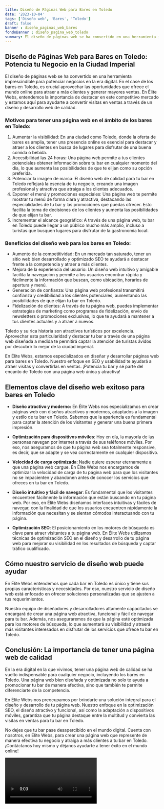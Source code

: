 ```yaml
---
title: Diseño de Páginas Web para Bares en Toledo
date: '2023-10-04'
tags: ['Diseño web', 'Bares', 'Toledo']
draft: false
banner : diseño_paginas_web_bares
fondoBanner : diseño_pagina_web_toledo
summary: El diseño de páginas web se ha convertido en una herramienta imprescindible para potenciar negocios en la era digital. En el case de los bares en Toledo, es crucial aprovechar las oportunidades que ofrece el mundo online para atraer a más clientes y generar mayores ventas. En Élite Webs, entendemos la importancia de destacar en este competitivo mercado y estamos aquí para ayudarte a convertir visitas en ventas a través de un diseño y desarrollo web de calidad.
---
```


## Diseño de Páginas Web para Bares en Toledo: Potencia tu Negocio en la Ciudad Imperial

El diseño de páginas web se ha convertido en una herramienta imprescindible para potenciar negocios en la era digital. En el case de los bares en Toledo, es crucial aprovechar las oportunidades que ofrece el mundo online para atraer a más clientes y generar mayores ventas. En Élite Webs, entendemos la importancia de destacar en este competitivo mercado y estamos aquí para ayudarte a convertir visitas en ventas a través de un diseño y desarrollo web de calidad.

### Motivos para tener una página web en el ámbito de los bares en Toledo:

1. Aumentar la visibilidad: En una ciudad como Toledo, donde la oferta de bares es amplia, tener una presencia online es esencial para destacar y atraer a los clientes en busca de lugares para disfrutar de una buena comida o bebida.
2. Accesibilidad las 24 horas: Una página web permite a tus clientes potenciales obtener información sobre tu bar en cualquier momento del día, lo que aumenta las posibilidades de que te elijan como su opción preferida.
3. Potenciar la imagen de marca: El diseño web de calidad para tu bar en Toledo reflejará la esencia de tu negocio, creando una imagen profesional y atractiva que atraiga a los clientes adecuados.
4. Exponer el menú y promociones especiales: Una página web te permite mostrar tu menú de forma clara y atractiva, destacando las especialidades de tu bar y las promociones que puedas ofrecer. Esto facilita la toma de decisiones de los clientes y aumenta las posibilidades de que elijan tu bar.
5. Incrementar el alcance geográfico: A través de una página web, tu bar en Toledo puede llegar a un público mucho más amplio, incluso a turistas que busquen lugares para disfrutar de la gastronomía local.

### Beneficios del diseño web para los bares en Toledo:

- Aumento de la competitividad: En un mercado tan saturado, tener un sitio web bien desarrollado y optimizado SEO te ayudará a destacar frente a la competencia y atraer a más clientes.
- Mejora de la experiencia del usuario: Un diseño web intuitivo y amigable facilita la navegación y permite a los usuarios encontrar rápida y fácilmente la información que buscan, como ubicación, horarios de apertura y menú.
- Generación de confianza: Una página web profesional transmitirá confianza y credibilidad a los clientes potenciales, aumentando las posibilidades de que elijan tu bar en Toledo.
- Fidelización de clientes: A través de tu página web, puedes implementar estrategias de marketing como programas de fidelización, envío de newsletters o promociones exclusivas, lo que te ayudará a mantener a tus clientes actuales y a atraer a nuevos.

Toledo y su rica historia son atractivos turísticos por excelencia. Aprovechar esta particularidad y destacar tu bar a través de una página web diseñada a medida te permitirá captar la atención de turistas ávidos por descubrir lo mejor de la ciudad imperial.

En Élite Webs, estamos especializados en diseñar y desarrollar páginas web para bares en Toledo. Nuestro enfoque en SEO y usabilidad te ayudará a atraer visitas y convertirlas en ventas. ¡Potencia tu bar y sé parte del encanto de Toledo con una página web única y atractiva!

<GifSeo />

<Cta />

## Elementos clave del diseño web exitoso para bares en Toledo

- **Diseño atractivo y moderno:** En Élite Webs nos especializamos en crear páginas web con diseños atractivos y modernos, adaptados a la imagen y estilo de tu bar en Toledo. Sabemos que la apariencia es fundamental para captar la atención de los visitantes y generar una buena primera impresión.

- **Optimización para dispositivos móviles**: Hoy en día, la mayoría de las personas navegan por internet a través de sus teléfonos móviles. Por eso, nos aseguramos de que tu página web sea totalmente responsive, es decir, que se adapte y se vea correctamente en cualquier dispositivo.

- **Velocidad de carga optimizada**: Nadie quiere esperar eternamente a que una página web cargue. En Élite Webs nos encargamos de optimizar la velocidad de carga de tu página web para que los visitantes no se impacienten y abandonen antes de conocer los servicios que ofreces en tu bar en Toledo.

- **Diseño intuitivo y fácil de navegar**: Es fundamental que los visitantes encuentren fácilmente la información que están buscando en tu página web. Por eso, en Élite Webs diseñamos interfaces intuitivas y fáciles de navegar, con la finalidad de que los usuarios encuentren rápidamente la información que necesitan y se sientan cómodos interactuando con tu página.

- **Optimización SEO**: El posicionamiento en los motores de búsqueda es clave para atraer visitantes a tu página web. En Élite Webs utilizamos técnicas de optimización SEO en el diseño y desarrollo de tu página web para mejorar su visibilidad en los resultados de búsqueda y captar tráfico cualificado.

## Cómo nuestro servicio de diseño web puede ayudar

En Élite Webs entendemos que cada bar en Toledo es único y tiene sus propias características y necesidades. Por eso, nuestro servicio de diseño web está enfocado en ofrecer soluciones personalizadas que se ajusten a tus requerimientos.

Nuestro equipo de diseñadores y desarrolladores altamente capacitados se encargará de crear una página web atractiva, funcional y fácil de navegar para tu bar. Además, nos aseguraremos de que la página esté optimizada para los motores de búsqueda, lo que aumentará su visibilidad y atraerá más visitantes interesados en disfrutar de los servicios que ofrece tu bar en Toledo.

## Conclusión: La importancia de tener una página web de calidad

En la era digital en la que vivimos, tener una página web de calidad se ha vuelto indispensable para cualquier negocio, incluyendo los bares en Toledo. Una página web bien diseñada y optimizada no solo te ayuda a promocionar tu bar de manera efectiva, sino que también te permite diferenciarte de la competencia.

En Élite Webs nos preocupamos por brindarte una solución integral para el diseño y desarrollo de tu página web. Nuestro enfoque en la optimización SEO, el diseño atractivo y funcional, así como la adaptación a dispositivos móviles, garantiza que tu página destaque entre la multitud y convierta las visitas en ventas para tu bar en Toledo.

No dejes que tu bar pase desapercibido en el mundo digital. Cuenta con nosotros, en Élite Webs, para crear una página web que represente de manera efectiva tu negocio y atraiga a más clientes a tu bar en Toledo. ¡Contáctanos hoy mismo y déjanos ayudarte a tener éxito en el mundo online!

<Video />

<CtaBot job='Bares' city='Toledo'/>

<Gmaps query='Toledo+españa+maps' />